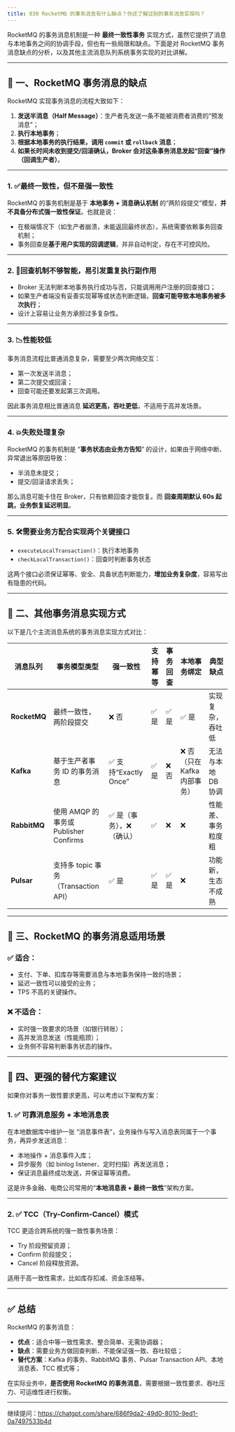 ```yaml
---
title: 030 RocketMQ 的事务消息有什么缺点？你还了解过别的事务消息实现吗？
---
```


RocketMQ 的事务消息机制是一种 **最终一致性事务** 实现方式，虽然它提供了消息与本地事务之间的协调手段，但也有一些局限和缺点。下面是对 RocketMQ 事务消息缺点的分析，以及其他主流消息队列系统事务实现的对比讲解。

---

## 🧨 一、RocketMQ 事务消息的缺点

RocketMQ 实现事务消息的流程大致如下：

1. **发送半消息（Half Message）**：生产者先发送一条不能被消费者消费的“预发消息”；
2. **执行本地事务**；
3. **根据本地事务的执行结果，调用 `commit` 或 `rollback` 消息**；
4. **如果长时间未收到提交/回滚确认，Broker 会对这条事务消息发起“回查”操作（回调生产者）**。

---

### 1. ✅最终一致性，但不是强一致性

RocketMQ 的事务机制是基于 **本地事务 + 消息确认机制** 的“两阶段提交”模型，**并不具备分布式强一致性保证**。也就是说：

* 在极端情况下（如生产者崩溃，未能返回最终状态），系统需要依赖事务回查机制；
* 事务回查是**基于用户实现的回调逻辑**，并非自动判定，存在不可控风险。

---

### 2. 🔁回查机制不够智能，易引发重复执行副作用

* Broker 无法判断本地事务执行成功与否，只能调用用户注册的回查接口；
* 如果生产者端没有妥善实现幂等或状态判断逻辑，**回查可能导致本地事务被多次执行**；
* 设计上容易让业务方承担过多复杂性。

---

### 3. 📉性能较低

事务消息流程比普通消息复杂，需要至少两次网络交互：

* 第一次发送半消息；
* 第二次提交或回滚；
* 回查可能还要发起第三次调用。

因此事务消息相比普通消息 **延迟更高，吞吐更低**，不适用于高并发场景。

---

### 4. 💥失败处理复杂

RocketMQ 的事务机制是 “**事务状态由业务方告知**” 的设计，如果由于网络中断、异常退出等原因导致：

* 半消息未提交；
* 提交/回滚请求丢失；

那么消息可能卡住在 Broker，只有依赖回查才能恢复。而 **回查周期默认 60s 起跳，业务恢复延迟明显**。

---

### 5. 🛠需要业务方配合实现两个关键接口

* `executeLocalTransaction()`：执行本地事务
* `checkLocalTransaction()`：回查时判断事务状态

这两个接口必须保证幂等、安全、具备状态判断能力，**增加业务复杂度**，容易写出有隐患的代码。

---

## 🧰 二、其他事务消息实现方式

以下是几个主流消息系统的事务消息实现方式对比：

| 消息队列         | 事务模型类型                          | 强一致性               | 支持幂等 | 事务回查 | 本地事务绑定             | 典型缺点        |
| ------------ | ------------------------------- | ------------------ | ---- | ---- | ------------------ | ----------- |
| **RocketMQ** | 最终一致性，两阶段提交                     | ❌ 否                | ✅ 是  | ✅ 是  | ✅ 是                | 实现复杂，吞吐低    |
| **Kafka**    | 基于生产者事务 ID 的事务消息                | ✅ 支持“Exactly Once” | ✅ 是  | ❌ 否  | ❌ 否（只在 Kafka 内部事务） | 无法与本地 DB 协调 |
| **RabbitMQ** | 使用 AMQP 的事务或 Publisher Confirms | ✅ 是（事务），❌（确认）      | ✅    | ❌    | ❌                  | 性能差、事务粒度粗   |
| **Pulsar**   | 支持多 topic 事务（Transaction API）   | ✅ 是                | ✅ 是  | ✅ 是  | ❌                  | 功能新，生态不成熟   |

---

## 🧪 三、RocketMQ 的事务消息适用场景

### ✅ 适合：

* 支付、下单、扣库存等需要消息与本地事务保持一致的场景；
* 延迟一致性可以接受的业务；
* TPS 不高的关键操作。

### ❌ 不适合：

* 实时强一致要求的场景（如银行转账）；
* 高并发消息发送（性能瓶颈）；
* 业务侧不容易判断事务状态的操作。

---

## 🧭 四、更强的替代方案建议

如果你对事务一致性要求更高，可以考虑以下架构方案：

### 1. ✅ 可靠消息服务 + 本地消息表

在本地数据库中维护一张 “消息事件表”，业务操作与写入消息表同属于一个事务，再异步发送消息：

* 本地操作 + 消息事件入库；
* 异步服务（如 binlog listener、定时扫描）再发送消息；
* 保证消息最终成功发送，并保证幂等消费。

这是许多金融、电商公司常用的“**本地消息表 + 最终一致性**”架构方案。

---

### 2. ✅ TCC（Try-Confirm-Cancel）模式

TCC 更适合跨系统的强一致性事务场景：

* Try 阶段预留资源；
* Confirm 阶段提交；
* Cancel 阶段释放资源。

适用于高一致性需求，比如库存扣减、资金冻结等。

---

## ✅ 总结

RocketMQ 的事务消息：

* **优点**：适合中等一致性需求、整合简单、无需协调器；
* **缺点**：需要业务方做回查判断、不能保证强一致、吞吐较低；
* **替代方案**：Kafka 的事务、RabbitMQ 事务、Pulsar Transaction API、本地消息表、TCC 模式等；

在实际业务中，**是否使用 RocketMQ 的事务消息**，需要根据一致性要求、吞吐压力、可运维性进行权衡。

---

继续提问：https://chatgpt.com/share/686f9da2-49d0-8010-9ed1-0a7497533b4d

